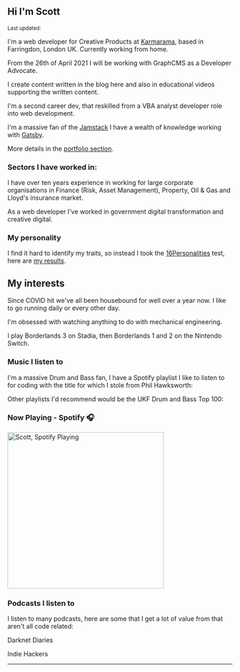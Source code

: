 ## Hi I'm Scott

<Small>
  Last updated: <DateUpdated date={`2021-04-02`} small={`true`} />
</Small>

I'm a web developer for Creative Products at [Karmarama], based in
Farringdon, London UK. Currently working from home.

From the 26th of April 2021 I will be working with GraphCMS as a
Developer Advocate.

I create content written in the blog here and also in educational
videos supporting the written content.

I'm a second career dev, that reskilled from a VBA analyst developer
role into web development.

I'm a massive fan of the [Jamstack] I have a wealth of knowledge
working with [Gatsby].

More details in the [portfolio section].

### Sectors I have worked in:

I have over ten years experience in working for large corporate
organisations in Finance (Risk, Asset Management), Property, Oil & Gas
and Lloyd's insurance market.

As a web developer I've worked in government digital transformation
and creative digital.

### My personality

I find it hard to identify my traits, so instead I took the
[16Personalities] test, here are [my results].

## My interests

Since COVID hit we've all been housebound for well over a year now. I
like to go running daily or every other day.

I'm obsessed with watching anything to do with mechanical engineering.

I play Borderlands 3 on Stadia, then Borderlands 1 and 2 on the
Nintendo Switch.

### Music I listen to

I'm a massive Drum and Bass fan, I have a Spotify playlist I like to
listen to for coding with the title for which I stole from Phil
Hawksworth:

<Spotify
  spotifyLink="playlist/4etN3fawLp5rWiAFdJZQp5?si=bWljWzzsTq2kFj6hq5f-lQ"
  width="100%"
/>

Other playlists I'd recommend would be the UKF Drum and Bass Top 100:

<Spotify
  spotifyLink="playlist/0Zarq4BVkFkZOWkmqsfrjA?si=x3WLxJnVS12NVWWDt1LUXg"
  width="100%"
/>

### Now Playing - Spotify 🎧

[<img src="https://spotify-now-playing.spences10.vercel.app/api/spotify-playing" alt="Scott, Spotify Playing" width="350" />](https://open.spotify.com/user/spences10)

### Podcasts I listen to

I listen to many podcasts, here are some that I get a lot of value
from that aren't all code related:

Darknet Diaries

<Spotify
  spotifyLink="show/4XPl3uEEL9hvqMkoZrzbx5"
  width="100%"
  height="180px"
/>

Indie Hackers

<Spotify
  spotifyLink="show/4ex8hmrHCPvPohKJb3wsuC"
  width="100%"
  height="180px"
/>

---

[karmarama]: https://karmarama.com
[vba]: https://en.wikipedia.org/wiki/Visual_Basic_for_Applications
[now]: https://zeit.co/now
[gatsby]: https://www.gatsbyjs.org/
[16personalities]: https://www.16personalities.com/
[my results]: https://www.16personalities.com/profiles/ba01a67248b68
[jamstack]: https://jamstack.org/
[portfolio section]: /portfolio
